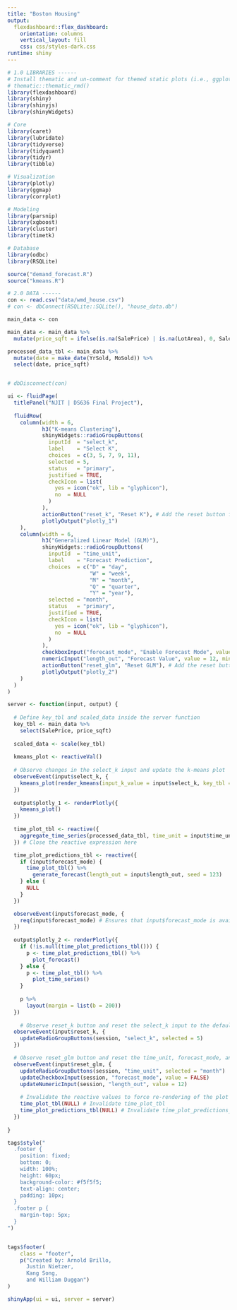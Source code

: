 ```yaml
---
title: "Boston Housing"
output: 
  flexdashboard::flex_dashboard:
    orientation: columns
    vertical_layout: fill
    css: css/styles-dark.css
runtime: shiny
---
```


```r
# 1.0 LIBRARIES ------
# Install thematic and un-comment for themed static plots (i.e., ggplot2)
# thematic::thematic_rmd()
library(flexdashboard)
library(shiny)
library(shinyjs)
library(shinyWidgets)

# Core
library(caret)
library(lubridate)
library(tidyverse)
library(tidyquant)
library(tidyr)
library(tibble)

# Visualization
library(plotly)
library(ggmap)
library(corrplot)

# Modeling
library(parsnip)
library(xgboost)
library(cluster)
library(timetk)

# Database
library(odbc)
library(RSQLite)

source("demand_forecast.R")
source("kmeans.R")
```


```r
# 2.0 DATA ------
con <- read.csv("data/wmd_house.csv") 
# con <- dbConnect(RSQLite::SQLite(), "house_data.db")

main_data <- con

main_data <- main_data %>% 
  mutate(price_sqft = ifelse(is.na(SalePrice) | is.na(LotArea), 0, SalePrice / LotArea))

processed_data_tbl <- main_data %>%
  mutate(date = make_date(YrSold, MoSold)) %>%
  select(date, price_sqft)


# dbDisconnect(con)
```


```r
ui <- fluidPage(
  titlePanel("NJIT | DS636 Final Project"),
  
  fluidRow(
    column(width = 6,
           h3("K-means Clustering"),
           shinyWidgets::radioGroupButtons(
             inputId  = "select_k", 
             label    = "Select K", 
             choices  = c(3, 5, 7, 9, 11), 
             selected = 5, 
             status   = "primary", 
             justified = TRUE, 
             checkIcon = list(
               yes = icon("ok", lib = "glyphicon"), 
               no  = NULL
             )
           ),
           actionButton("reset_k", "Reset K"), # Add the reset button for K-means
           plotlyOutput("plotly_1")
    ),
    column(width = 6,
           h3("Generalized Linear Model (GLM)"),
           shinyWidgets::radioGroupButtons(
             inputId  = "time_unit", 
             label    = "Forecast Prediction", 
             choices  = c("D" = "day", 
                          "W" = "week", 
                          "M" = "month", 
                          "Q" = "quarter", 
                          "Y" = "year"), 
             selected = "month", 
             status   = "primary", 
             justified = TRUE, 
             checkIcon = list(
               yes = icon("ok", lib = "glyphicon"), 
               no  = NULL
             )
           ),
           checkboxInput("forecast_mode", "Enable Forecast Mode", value = FALSE),
           numericInput("length_out", "Forecast Value", value = 12, min = 1, max = 100),
           actionButton("reset_glm", "Reset GLM"), # Add the reset button for GLM
           plotlyOutput("plotly_2")
    )
  )
)

```


```r
server <- function(input, output) {
  
  # Define key_tbl and scaled_data inside the server function
  key_tbl <- main_data %>%
    select(SalePrice, price_sqft)
  
  scaled_data <- scale(key_tbl)
  
  kmeans_plot <- reactiveVal()
  
  # Observe changes in the select_k input and update the k-means plot
  observeEvent(input$select_k, {
    kmeans_plot(render_kmeans(input_k_value = input$select_k, key_tbl = key_tbl, scaled_data = scaled_data))
  })
  
  output$plotly_1 <- renderPlotly({
    kmeans_plot()
  })
  
  time_plot_tbl <- reactive({
    aggregate_time_series(processed_data_tbl, time_unit = input$time_unit)
  }) # Close the reactive expression here

  time_plot_predictions_tbl <- reactive({
    if (input$forecast_mode) {
      time_plot_tbl() %>% 
        generate_forecast(length_out = input$length_out, seed = 123)
    } else {
      NULL
    }
  })

  observeEvent(input$forecast_mode, {
    req(input$forecast_mode) # Ensures that input$forecast_mode is available before executing the code
  })
  
  output$plotly_2 <- renderPlotly({
    if (!is.null(time_plot_predictions_tbl())) {
      p <- time_plot_predictions_tbl() %>%
        plot_forecast()
    } else {
      p <- time_plot_tbl() %>%
        plot_time_series()
    }
    
    p %>% 
      layout(margin = list(b = 200))
  })
  
    # Observe reset_k button and reset the select_k input to the default value
  observeEvent(input$reset_k, {
    updateRadioGroupButtons(session, "select_k", selected = 5)
  })

  # Observe reset_glm button and reset the time_unit, forecast_mode, and length_out inputs to their default values
  observeEvent(input$reset_glm, {
    updateRadioGroupButtons(session, "time_unit", selected = "month")
    updateCheckboxInput(session, "forecast_mode", value = FALSE)
    updateNumericInput(session, "length_out", value = 12)
    
    # Invalidate the reactive values to force re-rendering of the plot
    time_plot_tbl(NULL) # Invalidate time_plot_tbl
    time_plot_predictions_tbl(NULL) # Invalidate time_plot_predictions_tbl
  })
  
}

tags$style("
  .footer {
    position: fixed;
    bottom: 0;
    width: 100%;
    height: 60px;
    background-color: #f5f5f5;
    text-align: center;
    padding: 10px;
  }
  .footer p {
    margin-top: 5px;
  }
")


tags$footer(
    class = "footer",
    p("Created by: Arnold Brillo, 
      Justin Nietzer, 
      Kang Song, 
      and William Duggan")
)

shinyApp(ui = ui, server = server)
```

